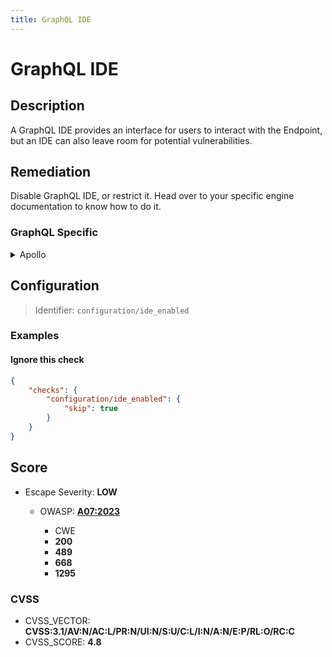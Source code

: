 ```yaml
---
title: GraphQL IDE
---
```


# GraphQL IDE

## Description

A GraphQL IDE provides an interface for users to interact with the Endpoint, but an IDE can also leave room for potential vulnerabilities.


## Remediation

Disable GraphQL IDE, or restrict it.
Head over to your specific engine documentation to know how to do it.



### GraphQL Specific

<details>
    <summary>Apollo</summary>

GraphQL Playground is deprecated and disabled by default since Apollo v3.
If you installed it voluntarily with the corresponding plugin, you should consider disabling it to improve security.

If you still use Apollo v2, you can disable GraphQL Playground by either:

* Setting the environment variable `NODE_ENV` to `production`
* Explicitly disabling it:
  ```javascript
  const server = new ApolloServer({
    // ...
    playground: false,
  });
  ```

Source:

* [Apollo v2 Documentation](https://www.apollographql.com/docs/apollo-server/v2/testing/graphql-playground/)
* [Apollo v3 Documentation](https://www.apollographql.com/docs/apollo-server/testing/build-run-queries/#graphql-playground)


</details>

## Configuration

> Identifier: `configuration/ide_enabled`



### Examples



#### Ignore this check

```json
{
    "checks": {
        "configuration/ide_enabled": {
            "skip": true
        }
    }
}
```




## Score

- Escape Severity: **<span className="low-severity">LOW</span>**
  - OWASP: **[A07:2023](https://github.com/OWASP/API-Security/blob/master/editions/2023/en/0xa7-security-misconfiguration.md)**
    
    - CWE
    - **200**
    - **489**
    - **668**
    - **1295**
      
      
      

### CVSS

- CVSS_VECTOR: **CVSS:3.1/AV:N/AC:L/PR:N/UI:N/S:U/C:L/I:N/A:N/E:P/RL:O/RC:C**
- CVSS_SCORE: **4.8**

